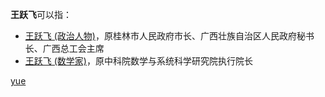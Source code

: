'''王跃飞'''可以指：
* [[王跃飞_(政治人物)|王跃飞 (政治人物)]]，原桂林市人民政府市长、广西壮族自治区人民政府秘书长、广西总工会主席
* [[王跃飞_(数学家)|王跃飞 (数学家)]]，原中科院数学与系统科学研究院执行院长

{{disambig}}

[[Category:三字王姓人名消歧义|yue]]